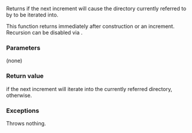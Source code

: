 {{cpp/experimental/fs/recursive_directory_iterator/title|recursion_pending}}
{{cpp/experimental/fs/recursive_directory_iterator/navbar}}
{{dcl begin}}
{{dcl|since=fs_ts|1=
bool recursion_pending() const;
}}
{{dcl end}}

Returns {{c|true}} if the next increment will cause the directory currently referred to by {{c|*this}} to be iterated into.

This function returns {{c|true}} immediately after construction or an increment. Recursion can be disabled via {{lc|disable_recursion_pending()}}.

===Parameters===
(none)

===Return value===
{{c|true}} if the next increment will iterate into the currently referred directory, {{c|false}} otherwise.

===Exceptions===
Throws nothing.